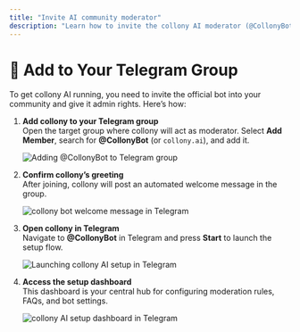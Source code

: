```yaml
---
title: "Invite AI community moderator"
description: "Learn how to invite the collony AI moderator (@CollonyBot) into your Telegram group, grant admin rights, and start the setup flow."
---
```


# 💌 Add to Your Telegram Group

To get collony AI running, you need to invite the official bot into your community and give it admin rights. Here’s how:

1. **Add collony to your Telegram group**\
   Open the target group where collony will act as moderator. Select **Add Member**, search for **@CollonyBot** (or `collony.ai`), and add it.

   ![Adding @CollonyBot to Telegram group](/public/Screenshot_2025-08-22_at_11.49.47.png)
2. **Confirm collony’s greeting**\
   After joining, collony will post an automated welcome message in the group.

   ![collony bot welcome message in Telegram](/Screenshot2025-09-22at09.02.41.png)
3. **Open collony in Telegram**\
   Navigate to **@CollonyBot** in Telegram and press **Start** to launch the setup flow.

   ![Launching collony AI setup in Telegram](/public/Screenshot_2025-08-22_at_12.02.22.png)
4. **Access the setup dashboard**\
   This dashboard is your central hub for configuring moderation rules, FAQs, and bot settings.

   ![collony AI setup dashboard in Telegram](/Screenshot2025-09-22at09.08.24.png)